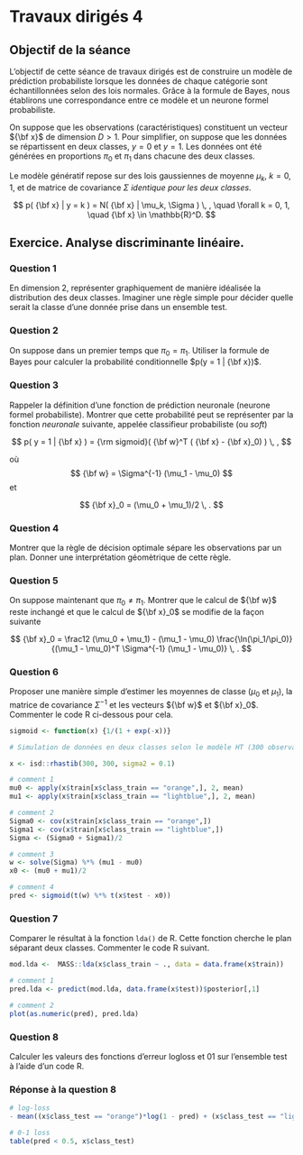 # Travaux dirigés 4



## Objectif de la séance 

L'objectif de cette séance de travaux dirigés est de construire un modèle de prédiction probabiliste lorsque les données de chaque catégorie sont échantillonnées selon des lois normales. Grâce à la formule de Bayes, nous établirons une correspondance entre ce modèle et un neurone formel probabiliste. 

On suppose que les observations (caractéristiques) constituent un vecteur ${\bf x}$ de dimension $D > 1$. Pour simplifier,  on suppose que les données se répartissent en deux classes, $y = 0$ et $y = 1$. Les données ont été générées en proportions $\pi_0$ et $\pi_1$ dans chacune des deux classes.

Le modèle génératif repose sur des lois gaussiennes de moyenne $\mu_k$, $k = 0, 1$, et de matrice de covariance $\Sigma$ *identique pour les deux classes*.

$$
p( {\bf x}  | y = k ) = N( {\bf x}  | \mu_k, \Sigma ) \, , \quad  \forall k = 0, 1, \quad {\bf x} \in \mathbb{R}^D.
$$



## Exercice. Analyse discriminante linéaire.
 
### Question 1 

En dimension 2, représenter graphiquement de manière idéalisée la distribution des deux classes. Imaginer une règle simple pour décider quelle serait la classe d'une donnée prise dans un ensemble test.  

### Question 2

On suppose dans un premier temps que $\pi_0 = \pi_1$. Utiliser la formule de Bayes pour calculer la probabilité conditionnelle $p(y = 1 | {\bf x})$.

### Question 3

Rappeler la définition d'une fonction de prédiction neuronale (neurone formel probabiliste). Montrer que cette probabilité peut se représenter par la fonction *neuronale* suivante, appelée classifieur probabiliste (ou _soft_)

$$
p( y = 1 | {\bf x} ) = {\rm sigmoid}( {\bf w}^T  ( {\bf x} - {\bf x}_0) )  \, ,
$$

où
$$
{\bf w} = \Sigma^{-1} (\mu_1 - \mu_0) 
$$
et

$$
{\bf x}_0 = (\mu_0 + \mu_1)/2 \, .
$$

### Question 4

Montrer que la règle de décision optimale sépare les observations par un plan. Donner une interprétation géomètrique de cette règle.

### Question 5

On suppose maintenant que $\pi_0 \neq \pi_1$. Montrer que le calcul de ${\bf w}$ reste inchangé et que le calcul de ${\bf x}_0$ se modifie de la façon suivante

$$
{\bf x}_0 = \frac12 (\mu_0 + \mu_1) - (\mu_1 - \mu_0) \frac{\ln(\pi_1/\pi_0)}{(\mu_1 - \mu_0)^T \Sigma^{-1} (\mu_1 - \mu_0)} \, .
$$

### Question 6

Proposer une manière simple d'estimer les moyennes de classe ($\mu_0$ et $\mu_1$), la matrice de covariance $\Sigma^{-1}$ et les vecteurs ${\bf w}$ et ${\bf x}_0$. Commenter le code R ci-dessous pour cela.

```r
sigmoid <- function(x) {1/(1 + exp(-x))}

# Simulation de données en deux classes selon le modèle HT (300 observations par classes) 

x <- isd::rhastib(300, 300, sigma2 = 0.1)

# comment 1
mu0 <- apply(x$train[x$class_train == "orange",], 2, mean)
mu1 <- apply(x$train[x$class_train == "lightblue",], 2, mean)

# comment 2
Sigma0 <- cov(x$train[x$class_train == "orange",]) 
Sigma1 <- cov(x$train[x$class_train == "lightblue",])
Sigma <- (Sigma0 + Sigma1)/2

# comment 3
w <- solve(Sigma) %*% (mu1 - mu0)
x0 <- (mu0 + mu1)/2

# comment 4 
pred <- sigmoid(t(w) %*% t(x$test - x0))
```

### Question 7

Comparer le résultat à la fonction `lda()` de R. Cette fonction cherche le plan séparant deux classes. Commenter le code R suivant. 

```r
mod.lda <-  MASS::lda(x$class_train ~ ., data = data.frame(x$train))

# comment 1
pred.lda <- predict(mod.lda, data.frame(x$test))$posterior[,1]

# comment 2
plot(as.numeric(pred), pred.lda)
```


### Question 8

Calculer les valeurs des fonctions d'erreur logloss et 01 sur l'ensemble test à l'aide d'un code R.


### Réponse à la question 8


```r
# log-loss
- mean((x$class_test == "orange")*log(1 - pred) + (x$class_test == "lightblue")*log(pred))

# 0-1 loss
table(pred < 0.5, x$class_test)
```



